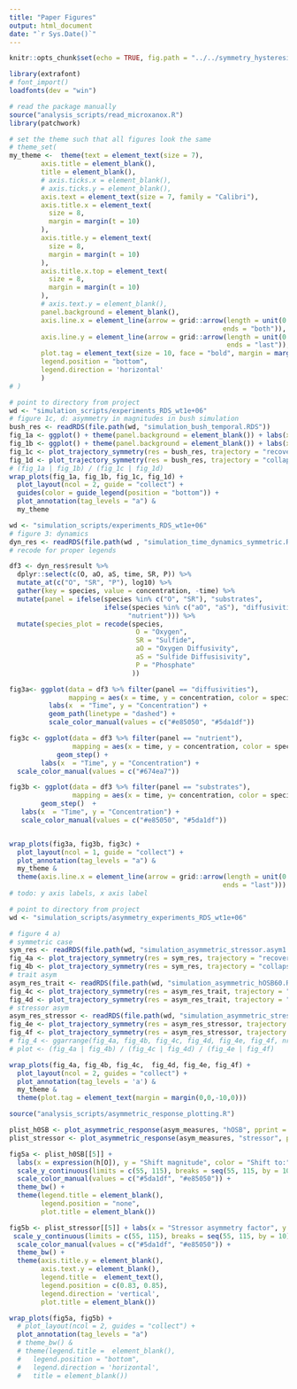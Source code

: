```yaml
---
title: "Paper Figures"
output: html_document
date: "`r Sys.Date()`"
---
```


```r
knitr::opts_chunk$set(echo = TRUE, fig.path = "../../symmetry_hysteresis_manuscript/figures/", dpi = 360)
```

```r
library(extrafont)
# font_import()
loadfonts(dev = "win")
```


```r
# read the package manually
source("analysis_scripts/read_microxanox.R")
library(patchwork)

# set the theme such that all figures look the same
# theme_set(
my_theme <-  theme(text = element_text(size = 7),
        axis.title = element_blank(),
        title = element_blank(),
        # axis.ticks.x = element_blank(),
        # axis.ticks.y = element_blank(),
        axis.text = element_text(size = 7, family = "Calibri"),
        axis.title.x = element_text(
          size = 8,
          margin = margin(t = 10)
        ),
        axis.title.y = element_text(
          size = 8,
          margin = margin(t = 10)
        ),
        axis.title.x.top = element_text(
          size = 8,
          margin = margin(t = 10)
        ),
        # axis.text.y = element_blank(),
        panel.background = element_blank(),
        axis.line.x = element_line(arrow = grid::arrow(length = unit(0.2, "cm"), 
                                                      ends = "both")),
        axis.line.y = element_line(arrow = grid::arrow(length = unit(0.2, "cm"),
                                                       ends = "last")),
        plot.tag = element_text(size = 10, face = "bold", margin = margin(0, 0, -5, -10)),
        legend.position = "bottom",
        legend.direction = 'horizontal'
        ) 
# )
```


```r
# point to directory from project
wd <- "simulation_scripts/experiments_RDS_wt1e+06"
# figure 1c, d: asymmetry in magnitudes in bush simulation
bush_res <- readRDS(file.path(wd, "simulation_bush_temporal.RDS"))
fig_1a <- ggplot() + theme(panel.background = element_blank()) + labs(x = "Environmental driver", y = "Concentration") + my_theme
fig_1b <- ggplot() + theme(panel.background = element_blank()) + labs(x = "Environmental driver") + my_theme
fig_1c <- plot_trajectory_symmetry(res = bush_res, trajectory = "recovery", typ = "substrate") + my_theme
fig_1d <- plot_trajectory_symmetry(res = bush_res, trajectory = "collapse", typ = "substrate") + labs(y = "") + my_theme
# (fig_1a | fig_1b) / (fig_1c | fig_1d) 
wrap_plots(fig_1a, fig_1b, fig_1c, fig_1d) +
  plot_layout(ncol = 2, guide = "collect") + 
  guides(color = guide_legend(position = "bottom")) + 
  plot_annotation(tag_levels = "a") & 
  my_theme

```
```r
wd <- "simulation_scripts/experiments_RDS_wt1e+06"
# figure 3: dynamics
dyn_res <- readRDS(file.path(wd , "simulation_time_dynamics_symmetric.RDS" ))
# recode for proper legends

df3 <- dyn_res$result %>% 
  dplyr::select(c(O, aO, aS, time, SR, P)) %>%
  mutate_at(c("O", "SR", "P"), log10) %>%
  gather(key = species, value = concentration, -time) %>%
  mutate(panel = ifelse(species %in% c("O", "SR"), "substrates",
                        ifelse(species %in% c("aO", "aS"), "diffusivities", 
                              "nutrient"))) %>% 
  mutate(species_plot = recode(species, 
                                O = "Oxygen", 
                                SR = "Sulfide",
                                aO = "Oxygen Diffusivity",
                                aS = "Sulfide Diffusisivity",
                                P = "Phosphate"
                               ))

fig3a<- ggplot(data = df3 %>% filter(panel == "diffusivities"), 
               mapping = aes(x = time, y = concentration, color = species_plot)) + 
          labs(x  = "Time", y = "Concentration") +
          geom_path(linetype = "dashed") + 
          scale_color_manual(values = c("#e85050", "#5da1df"))

fig3c <- ggplot(data = df3 %>% filter(panel == "nutrient"),
                mapping = aes(x = time, y = concentration, color = species_plot)) +
            geom_step() +
        labs(x  = "Time", y = "Concentration") +
  scale_color_manual(values = c("#674ea7"))

fig3b <- ggplot(data = df3 %>% filter(panel == "substrates"), 
                mapping = aes(x = time, y= concentration, color = species_plot)) +
        geom_step()  +
   labs(x  = "Time", y = "Concentration") +
   scale_color_manual(values = c("#e85050", "#5da1df"))


wrap_plots(fig3a, fig3b, fig3c) + 
  plot_layout(ncol = 1, guide = "collect") +
  plot_annotation(tag_levels = "a") & 
  my_theme & 
  theme(axis.line.x = element_line(arrow = grid::arrow(length = unit(0.2, "cm"), 
                                                      ends = "last")))
# todo: y axis labels, x axis label
```

```r
# point to directory from project
wd <- "simulation_scripts/asymmetry_experiments_RDS_wt1e+06"

# figure 4 a) 
# symmetric case
sym_res <- readRDS(file.path(wd, "simulation_asymmetric_stressor.asym1.RDS"))
fig_4a <- plot_trajectory_symmetry(res = sym_res, trajectory = "recovery", typ = "substrate")
fig_4b <- plot_trajectory_symmetry(res = sym_res, trajectory = "collapse", typ = "substrate")
# trait asym
asym_res_trait <- readRDS(file.path(wd, "simulation_asymmetric_hOSB60.RDS"))
fig_4c <- plot_trajectory_symmetry(res = asym_res_trait, trajectory = "recovery", typ = "substrate")
fig_4d <- plot_trajectory_symmetry(res = asym_res_trait, trajectory = "collapse", typ = "substrate")
# stressor asym
asym_res_stressor <- readRDS(file.path(wd, "simulation_asymmetric_stressor.asym0.6.RDS"))
fig_4e <- plot_trajectory_symmetry(res = asym_res_stressor, trajectory = "recovery", typ = "substrate")
fig_4f <- plot_trajectory_symmetry(res = asym_res_stressor, trajectory = "collapse", typ = "substrate")
# fig_4 <- ggarrange(fig_4a, fig_4b, fig_4c, fig_4d, fig_4e, fig_4f, nrow = 4, ncol = 2)
# plot <- (fig_4a | fig_4b) / (fig_4c | fig_4d) / (fig_4e | fig_4f)

wrap_plots(fig_4a, fig_4b, fig_4c,  fig_4d, fig_4e, fig_4f) +
  plot_layout(ncol = 2, guides = "collect") +
  plot_annotation(tag_levels = 'a') & 
  my_theme &
  theme(plot.tag = element_text(margin = margin(0,0,-10,0)))
```
```r
source("analysis_scripts/asymmetric_response_plotting.R")
```

```r
plist_h0SB <- plot_asymmetric_response(asym_measures, "hOSB", pprint = F)
plist_stressor <- plot_asymmetric_response(asym_measures, "stressor", pprint = F)

fig5a <- plist_h0SB[[5]] + 
  labs(x = expression(h[O]), y = "Shift magnitude", color = "Shift to:") + 
  scale_y_continuous(limits = c(55, 115), breaks = seq(55, 115, by = 10)) +
  scale_color_manual(values = c("#5da1df", "#e85050")) +
  theme_bw() +
  theme(legend.title = element_blank(),
        legend.position = "none",
        plot.title = element_blank())

fig5b <- plist_stressor[[5]] + labs(x = "Stressor asymmetry factor", y = "Shift magnitude", color = "Shift to:") +
 scale_y_continuous(limits = c(55, 115), breaks = seq(55, 115, by = 10)) +
  scale_color_manual(values = c("#5da1df", "#e85050")) +
  theme_bw() +
  theme(axis.title.y = element_blank(),
        axis.text.y = element_blank(),
        legend.title =  element_text(),
        legend.position = c(0.83, 0.85),
        legend.direction = 'vertical', 
        plot.title = element_blank())

wrap_plots(fig5a, fig5b) +
  # plot_layout(ncol = 2, guides = "collect") +
  plot_annotation(tag_levels = "a") 
  # theme_bw() &
  # theme(legend.title =  element_blank(),
  #   legend.position = "bottom",
  #   legend.direction = 'horizontal', 
  #   title = element_blank())
  
```


